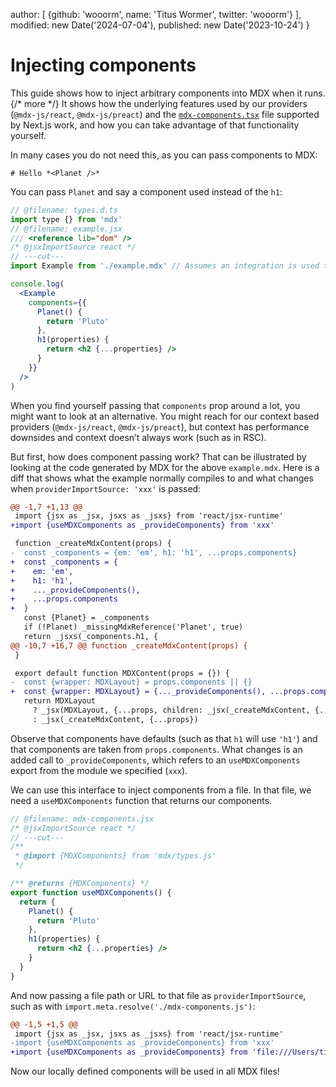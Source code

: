   author: [
    {github: 'wooorm', name: 'Titus Wormer', twitter: 'wooorm'}
  ],
  modified: new Date('2024-07-04'),
  published: new Date('2023-10-24')
}

# Injecting components

This guide shows how to inject arbitrary components into MDX when it
runs. {/* more */}
It shows how the underlying features used by our providers (`@mdx-js/react`,
`@mdx-js/preact`) and the [`mdx-components.tsx`][next-mdx-components] file
supported by Next.js work,
and how you can take advantage of that functionality yourself.

In many cases you do not need this,
as you can pass components to MDX:

```mdx path="example.mdx"
# Hello *<Planet />*
```

You can pass `Planet` and say a component used instead of the `h1`:

```jsx twoslash path="example.jsx"
// @filename: types.d.ts
import type {} from 'mdx'
// @filename: example.jsx
/// <reference lib="dom" />
/* @jsxImportSource react */
// ---cut---
import Example from './example.mdx' // Assumes an integration is used to compile MDX -> JS.

console.log(
  <Example
    components={{
      Planet() {
        return 'Pluto'
      },
      h1(properties) {
        return <h2 {...properties} />
      }
    }}
  />
)
```

When you find yourself passing that `components` prop around a lot,
you might want to look at an alternative.
You might reach for our context based providers (`@mdx-js/react`,
`@mdx-js/preact`),
but context has performance downsides and context doesn’t always work (such as
in RSC).

But first,
how does component passing work?
That can be illustrated by looking at the code generated by MDX for the above
`example.mdx`.
Here is a diff that shows what the example normally compiles to and what
changes when `providerImportSource: 'xxx'` is passed:

```diff
@@ -1,7 +1,13 @@
 import {jsx as _jsx, jsxs as _jsxs} from 'react/jsx-runtime'
+import {useMDXComponents as _provideComponents} from 'xxx'

 function _createMdxContent(props) {
-  const _components = {em: 'em', h1: 'h1', ...props.components}
+  const _components = {
+    em: 'em',
+    h1: 'h1',
+    ..._provideComponents(),
+    ...props.components
+  }
   const {Planet} = _components
   if (!Planet) _missingMdxReference('Planet', true)
   return _jsxs(_components.h1, {
@@ -10,7 +16,7 @@ function _createMdxContent(props) {
 }

 export default function MDXContent(props = {}) {
-  const {wrapper: MDXLayout} = props.components || {}
+  const {wrapper: MDXLayout} = {..._provideComponents(), ...props.components}
   return MDXLayout
     ? _jsx(MDXLayout, {...props, children: _jsx(_createMdxContent, {...props})})
     : _jsx(_createMdxContent, {...props})
```

Observe that components have defaults (such as that `h1` will use `'h1'`) and
that components are taken from `props.components`.
What changes is an added call to `_provideComponents`,
which refers to an `useMDXComponents` export from the module we specified
(`xxx`).

We can use this interface to inject components from a file.
In that file,
we need a `useMDXComponents` function that returns our components.

```jsx twoslash path="mdx-components.js"
// @filename: mdx-components.jsx
/* @jsxImportSource react */
// ---cut---
/**
 * @import {MDXComponents} from 'mdx/types.js'
 */

/** @returns {MDXComponents} */
export function useMDXComponents() {
  return {
    Planet() {
      return 'Pluto'
    },
    h1(properties) {
      return <h2 {...properties} />
    }
  }
}
```

And now passing a file path or URL to that file as `providerImportSource`,
such as with `import.meta.resolve('./mdx-components.js')`:

```diff
@@ -1,5 +1,5 @@
 import {jsx as _jsx, jsxs as _jsxs} from 'react/jsx-runtime'
-import {useMDXComponents as _provideComponents} from 'xxx'
+import {useMDXComponents as _provideComponents} from 'file:///Users/tilde/…/mdx-components.js'
```

Now our locally defined components will be used in all MDX files!

[next-mdx-components]: https://nextjs.org/docs/pages/building-your-application/configuring/mdx
